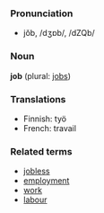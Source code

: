 ===Pronunciation===
*jŏb, /dʒɒb/, /dZQb/

===Noun===
'''job''' (plural: [[jobs]])

===Translations===
*Finnish: työ
*French: travail

===Related terms===
*[[jobless]]
*[[employment]]
*[[work]]
*[[labour]]